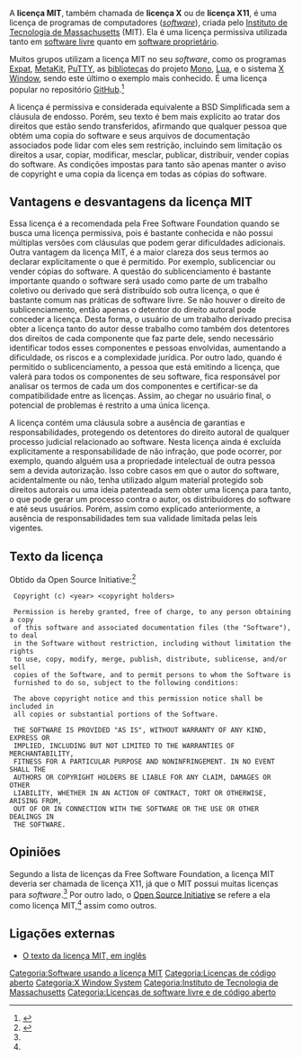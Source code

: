 {{Mais notas|data=janeiro de 2021}}
{{Info/Licença de software
| nome            = MIT License
| imagem          = 
| legenda         = 
| autor           = [[Instituto de Tecnologia de Massachusetts]] (MIT)
| versão          = 
| editora         = 
| data            = 
| aprovado_OSI    = Sim<ref name="osi">{{citar web |url=https://opensource.org/licenses/alphabetical |titulo=Licenças aprovadas pela OSI (em inglês) |publicado=[[Open Source Initiative]] |acessodata=19 de Agosto de 2017 |lingua=en}}</ref>
| aprovado_Debian = Sim<ref>{{citar web |url=https://wiki.debian.org/DFSGLicenses#The_MIT_License |titulo=The DFSG and Software Licenses |publicado=Debian |acessodata=19 de Agosto de 2017 |lingua=en}}</ref>
| aprovado_FSF    = Sim<ref name="fsf x11license">{{citar web |url=https://www.gnu.org/philosophy/license-list.html#X11License |titulo=Various Licenses and Comments about Them |publicado=[[Free Software Foundation]] |acessodata=19 de Agosto de 2017 |lingua=en}}</ref>
| compatível_GPL  = Sim<ref name="fsf x11license" />
| copyleft        = Não
| linking         = Sim
| website         = {{URL|https://mit-license.org/}}
}}
A '''licença MIT''', também chamada de '''licença X''' ou de '''licença X11''', é uma licença de programas de computadores (''[[software]]''), criada pelo [[Instituto de Tecnologia de Massachusetts]] (MIT). Ela é uma licença permissiva utilizada tanto em [[software livre]] quanto em [[software proprietário]].

Muitos grupos utilizam a licença MIT no seu ''software'', como os programas [[Expat (XML)|Expat]], [[MetaKit]], [[PuTTY]], as [[Biblioteca de rotinas|bibliotecas]] do projeto [[Mono (projeto)|Mono]], [[Lua (linguagem de programação)|Lua]], e o sistema [[X Window]], sendo este último o exemplo mais conhecido. É uma licença popular no repositório [[GitHub]].<ref>{{citar web |url=https://github.com/blog/1964-license-usage-on-github-com |titulo=Open source license usage on GitHub.com |data=9 de Março de 2015 |publicado=GitHub |acessodata=19 de Agosto de 2017 |lingua=en}}</ref>

A licença é permissiva e considerada equivalente a BSD Simplificada sem a cláusula de endosso. Porém, seu texto é bem mais explícito ao tratar dos direitos que estão sendo transferidos, afirmando que qualquer pessoa que obtém uma copia do software e seus arquivos de documentação associados pode lidar com eles sem restrição, incluindo sem limitação os direitos a usar, copiar, modificar, mesclar, publicar, distribuir, vender copias do software. As condições impostas para tanto são apenas manter o aviso de copyright e uma copia da licença em todas as cópias do software.

== Vantagens e desvantagens da licença MIT ==
Essa licença é a recomendada pela Free Software Foundation quando se busca uma licença permissiva, pois é bastante conhecida e  não possui múltiplas versões com cláusulas que podem gerar dificuldades adicionais. Outra vantagem da licença MIT, é a maior clareza dos seus termos ao declarar explicitamente o que é permitido. Por exemplo, sublicenciar ou vender cópias do software. A questão do sublicenciamento é bastante importante quando o software será usado como parte de um trabalho coletivo ou derivado que será distribuído sob outra licença, o que é bastante comum nas práticas de software livre. Se não houver o direito de sublicenciamento, então apenas o detentor do direito autoral pode conceder a licença. Desta forma, o usuário de um trabalho derivado precisa obter a licença tanto do autor desse trabalho como também dos detentores dos direitos de cada componente que faz parte dele, sendo necessário identificar todos esses componentes e pessoas envolvidas, aumentando a dificuldade, os riscos e a complexidade jurídica. Por outro lado, quando é permitido o sublicenciamento, a pessoa que está emitindo a licença, que valerá para todos os componentes de seu software, fica responsável por analisar os termos de cada um dos componentes e certificar-se da compatibilidade entre as licenças. Assim, ao chegar no usuário final, o potencial de problemas é restrito a uma única licença.

A licença contém uma cláusula sobre a ausência de garantias e responsabilidades, protegendo os detentores do direito autoral de qualquer processo judicial relacionado ao software. Nesta licença ainda é excluída explicitamente a responsabilidade de não infração, que pode ocorrer, por exemplo, quando alguém usa a propriedade intelectual de outra pessoa sem a devida autorização. Isso cobre casos em que o autor do software, acidentalmente ou não, tenha utilizado algum material protegido sob direitos autorais ou uma ideia patenteada sem obter uma licença para tanto, o que pode gerar um processo contra o autor, os distribuidores do software e até seus usuários. Porém, assim como explicado anteriormente, a ausência de responsabilidades tem sua validade limitada pelas leis vigentes.

== Texto da licença ==
Obtido da Open Source Initiative:<ref>{{citar web|url=https://opensource.org/licenses/MIT|titulo=MIT License Open Source Initiative|acessodata=25 de Fevereiro de 2022|publicado=Open Source Initiative|lingua=en}}</ref>
<pre>
 Copyright (c) <year> <copyright holders>

 Permission is hereby granted, free of charge, to any person obtaining a copy
 of this software and associated documentation files (the "Software"), to deal
 in the Software without restriction, including without limitation the rights
 to use, copy, modify, merge, publish, distribute, sublicense, and/or sell
 copies of the Software, and to permit persons to whom the Software is
 furnished to do so, subject to the following conditions:

 The above copyright notice and this permission notice shall be included in
 all copies or substantial portions of the Software.

 THE SOFTWARE IS PROVIDED "AS IS", WITHOUT WARRANTY OF ANY KIND, EXPRESS OR
 IMPLIED, INCLUDING BUT NOT LIMITED TO THE WARRANTIES OF MERCHANTABILITY,
 FITNESS FOR A PARTICULAR PURPOSE AND NONINFRINGEMENT. IN NO EVENT SHALL THE
 AUTHORS OR COPYRIGHT HOLDERS BE LIABLE FOR ANY CLAIM, DAMAGES OR OTHER
 LIABILITY, WHETHER IN AN ACTION OF CONTRACT, TORT OR OTHERWISE, ARISING FROM,
 OUT OF OR IN CONNECTION WITH THE SOFTWARE OR THE USE OR OTHER DEALINGS IN
 THE SOFTWARE.
</pre>

==Opiniões==
Segundo a lista de licenças da Free Software Foundation, a licença MIT deveria ser chamada de licença X11, já que o MIT possui muitas licenças para ''software''.<ref name="fsf x11license" /> Por outro lado, o [[Open Source Initiative]] se refere a ela como licença MIT,<ref name="osi" /> assim como outros.

{{Referências}}

== Ligações externas ==
* [http://www.opensource.org/licenses/mit-license.php O texto da licença MIT, em inglês]

{{Software Livre}}

[[Categoria:Software usando a licença MIT]]
[[Categoria:Licenças de código aberto]]
[[Categoria:X Window System]]
[[Categoria:Instituto de Tecnologia de Massachusetts]]
[[Categoria:Licenças de software livre e de código aberto]]